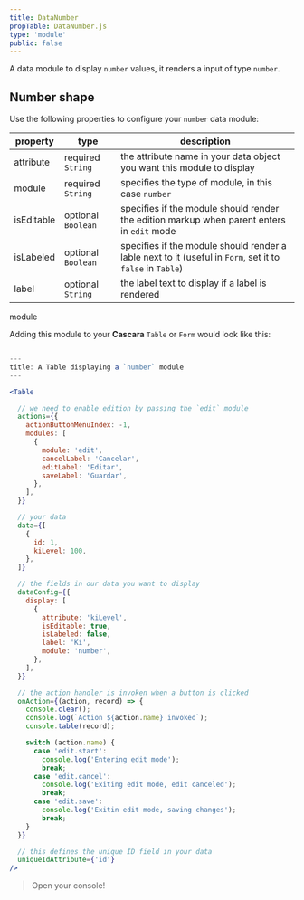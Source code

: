 ```yaml
---
title: DataNumber
propTable: DataNumber.js
type: 'module'
public: false
---
```


A data module to display `number` values, it renders a input of type `number`.

## Number shape

Use the following properties to configure your `number` data module:

| property   | type               | description                                                                                               |
| ---------- | ------------------ | --------------------------------------------------------------------------------------------------------- |
| attribute  | required `String`  | the attribute name in your data object you want this module to display                                    |
| module     | required `String`  | specifies the type of module, in this case `number`                                                       |
| isEditable | optional `Boolean` | specifies if the module should render the edition markup when parent enters in `edit` mode                |
| isLabeled  | optional `Boolean` | specifies if the module should render a lable next to it (useful in `Form`, set it to `false` in `Table`) |
| label      | optional `String`  | the label text to display if a label is rendered                                                          |

module

Adding this module to your **Cascara** `Table` or `Form` would look like this:

```jsx

---
title: A Table displaying a `number` module
---

<Table

  // we need to enable edition by passing the `edit` module
  actions={{
    actionButtonMenuIndex: -1,
    modules: [
      {
        module: 'edit',
        cancelLabel: 'Cancelar',
        editLabel: 'Editar',
        saveLabel: 'Guardar',
      },
    ],
  }}

  // your data
  data={[
    {
      id: 1,
      kiLevel: 100,
    },
  ]}

  // the fields in our data you want to display
  dataConfig={{
    display: [
      {
        attribute: 'kiLevel',
        isEditable: true,
        isLabeled: false,
        label: 'Ki',
        module: 'number',
      },
    ],
  }}

  // the action handler is invoken when a button is clicked
  onAction={(action, record) => {
    console.clear();
    console.log(`Action ${action.name} invoked`);
    console.table(record);

    switch (action.name) {
      case 'edit.start':
        console.log('Entering edit mode');
        break;
      case 'edit.cancel':
        console.log('Exiting edit mode, edit canceled');
        break;
      case 'edit.save':
        console.log('Exitin edit mode, saving changes');
        break;
    }
  }}

  // this defines the unique ID field in your data
  uniqueIdAttribute={'id'}
/>
```

> Open your console!
